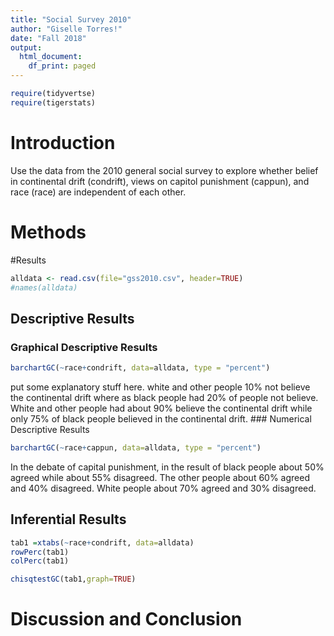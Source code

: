 ```yaml
---
title: "Social Survey 2010"
author: "Giselle Torres!"
date: "Fall 2018"
output:
  html_document:
    df_print: paged
---
```


```r
require(tidyvertse)
require(tigerstats)
```

# Introduction

<!--In this section you explain what you are trying to show.  Where did the data come from?  What is the research or other question you are trying to answer?!-->

Use the data from the 2010 general social survey to explore whether belief in continental drift (condrift), views on capitol punishment (cappun), and race (race) are independent of each other.

# Methods

<!--Decide on your methods:  use "variable analysis" or other appropriate descriptors.  Make sure to choose at least one graphical method and at least one numerical method.!-->

#Results

<!--Divide this section into two sub-sections:  One for your descriptive  results and one for your inferential results.!-->

```r
alldata <- read.csv(file="gss2010.csv", header=TRUE)
#names(alldata)
```


## Descriptive Results

### Graphical Descriptive Results

<!--Graphical results here.  Make sure to show your code.  Provide appropriate labels for axes, giving units if possible, and provide a good title for the graph, too.  Use the graphical results to describe the patterns if any that exist in the data as focused toward the research question!-->

```r
barchartGC(~race+condrift, data=alldata, type = "percent") 
```

put some explanatory stuff here.
white and other people 10% not believe the continental drift where as black people had 20% of people not believe.
White and other people had about 90% believe the continental drift while only 75% of black people believed in the continental drift.
### Numerical Descriptive Results


```r
barchartGC(~race+cappun, data=alldata, type = "percent") 
```
In the debate of capital punishment, in the result of black people about 50% agreed while about 55% disagreed. The other people about 60% agreed and 40% disagreed. White people about 70% agreed and 30% disagreed.
<!--Numerical results go here. Use the numerical results to describe the patterns if any that exist in the data as focused toward the research question!-->

## Inferential Results
```r
tab1 =xtabs(~race+condrift, data=alldata) 
rowPerc(tab1)
colPerc(tab1)
```


<!--State hypothesis clearly.  Make sure your discussion of the inferential test covers all the aspects that the test output produces, such as test statistic, p-value etc.  Make a decision about the null hypothesis, explain the assumptions on which the selected test/procedure was based, and why the chosen procedure satisfys the assumptions and is appropriate to answer the research question!-->
```r
chisqtestGC(tab1,graph=TRUE)
```


# Discussion and Conclusion

<!--Discussion and conclusion here.  If you found a relationship be sure to consider whether the relationship occurs because one of the variavbles causes the other, or whether they perhasps are related for some other reason.  Watch the chapter 6 videos from the GeorgeTown videos collection.!-->
